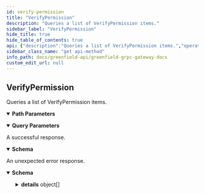 ```yaml
---
id: verify-permission
title: "VerifyPermission"
description: "Queries a list of VerifyPermission items."
sidebar_label: "VerifyPermission"
hide_title: true
hide_table_of_contents: true
api: {"description":"Queries a list of VerifyPermission items.","operationId":"VerifyPermission","responses":{"200":{"description":"A successful response.","content":{"*/*":{"schema":{"type":"object","properties":{"effect":{"type":"string","enum":["EFFECT_UNSPECIFIED","EFFECT_ALLOW","EFFECT_DENY"],"default":"EFFECT_UNSPECIFIED","title":"Effect define the effect of the operation permission, include Allow or deny"}}}}}},"default":{"description":"An unexpected error response.","content":{"*/*":{"schema":{"type":"object","properties":{"error":{"type":"string"},"code":{"type":"integer","format":"int32"},"message":{"type":"string"},"details":{"type":"array","items":{"type":"object","properties":{"type_url":{"type":"string"},"value":{"type":"string","format":"byte"}}}}}}}}}},"parameters":[{"name":"operator","in":"path","required":true,"schema":{"type":"string"}},{"name":"bucket_name","in":"path","required":true,"schema":{"type":"string"}},{"name":"action_type","in":"path","required":true,"schema":{"type":"string","enum":["ACTION_UNSPECIFIED","ACTION_UPDATE_BUCKET_INFO","ACTION_DELETE_BUCKET","ACTION_CREATE_OBJECT","ACTION_DELETE_OBJECT","ACTION_COPY_OBJECT","ACTION_GET_OBJECT","ACTION_EXECUTE_OBJECT","ACTION_LIST_OBJECT","ACTION_UPDATE_GROUP_MEMBER","ACTION_DELETE_GROUP","ACTION_UPDATE_OBJECT_INFO","ACTION_UPDATE_GROUP_EXTRA","ACTION_TYPE_ALL"]}},{"name":"object_name","in":"query","required":false,"schema":{"type":"string"}}],"method":"get","path":"/greenfield/storage/verify_permission/{operator}/{bucket_name}/{action_type}","servers":[{"url":"https://gnfd-testnet-fullnode-tendermint-us.bnbchain.org"}],"info":{"title":"Greenfield - gRPC Gateway docs","description":"A REST interface for state queries","version":"1.0.0"},"postman":{"name":"VerifyPermission","description":{"content":"Queries a list of VerifyPermission items.","type":"text/plain"},"url":{"path":["greenfield","storage","verify_permission",":operator",":bucket_name",":action_type"],"host":["{{baseUrl}}"],"query":[{"disabled":false,"key":"object_name","value":""}],"variable":[{"disabled":false,"description":{"content":"(Required) ","type":"text/plain"},"type":"any","value":"","key":"operator"},{"disabled":false,"description":{"content":"(Required) ","type":"text/plain"},"type":"any","value":"","key":"bucket_name"},{"disabled":false,"description":{"content":"(Required) ","type":"text/plain"},"type":"any","value":"","key":"action_type"}]},"header":[{"key":"Accept","value":"*/*"}],"method":"GET"}}
sidebar_class_name: "get api-method"
info_path: docs/greenfield-api/greenfield-grpc-gateway-docs
custom_edit_url: null
---
```



## VerifyPermission



Queries a list of VerifyPermission items.

<details style={{"marginBottom":"1rem"}} data-collapsed={false} open={true}><summary style={{}}><strong>Path Parameters</strong></summary><div><ul><ParamsItem className={"paramsItem"} param={{"name":"operator","in":"path","required":true,"schema":{"type":"string"}}}></ParamsItem><ParamsItem className={"paramsItem"} param={{"name":"bucket_name","in":"path","required":true,"schema":{"type":"string"}}}></ParamsItem><ParamsItem className={"paramsItem"} param={{"name":"action_type","in":"path","required":true,"schema":{"type":"string","enum":["ACTION_UNSPECIFIED","ACTION_UPDATE_BUCKET_INFO","ACTION_DELETE_BUCKET","ACTION_CREATE_OBJECT","ACTION_DELETE_OBJECT","ACTION_COPY_OBJECT","ACTION_GET_OBJECT","ACTION_EXECUTE_OBJECT","ACTION_LIST_OBJECT","ACTION_UPDATE_GROUP_MEMBER","ACTION_DELETE_GROUP","ACTION_UPDATE_OBJECT_INFO","ACTION_UPDATE_GROUP_EXTRA","ACTION_TYPE_ALL"]}}}></ParamsItem></ul></div></details><details style={{"marginBottom":"1rem"}} data-collapsed={false} open={true}><summary style={{}}><strong>Query Parameters</strong></summary><div><ul><ParamsItem className={"paramsItem"} param={{"name":"object_name","in":"query","required":false,"schema":{"type":"string"}}}></ParamsItem></ul></div></details><div><ApiTabs><TabItem label={"200"} value={"200"}><div>

A successful response.

</div><div><MimeTabs schemaType={"response"}><TabItem label={"*/*"} value={"*/*"}><SchemaTabs><TabItem label={"Schema"} value={"Schema"}><details style={{}} data-collapsed={false} open={true}><summary style={{"textAlign":"left"}}><strong>Schema</strong></summary><div style={{"textAlign":"left","marginLeft":"1rem"}}></div><ul style={{"marginLeft":"1rem"}}><SchemaItem collapsible={false} name={"effect"} required={false} schemaName={"Effect define the effect of the operation permission, include Allow or deny"} qualifierMessage={"**Possible values:** [`EFFECT_UNSPECIFIED`, `EFFECT_ALLOW`, `EFFECT_DENY`]"} schema={{"type":"string","enum":["EFFECT_UNSPECIFIED","EFFECT_ALLOW","EFFECT_DENY"],"default":"EFFECT_UNSPECIFIED","title":"Effect define the effect of the operation permission, include Allow or deny"}}></SchemaItem></ul></details></TabItem><TabItem label={"Example (from schema)"} value={"Example (from schema)"}><ResponseSamples responseExample={"{\n  \"effect\": \"EFFECT_UNSPECIFIED\"\n}"} language={"json"}></ResponseSamples></TabItem></SchemaTabs></TabItem></MimeTabs></div></TabItem><TabItem label={"default"} value={"default"}><div>

An unexpected error response.

</div><div><MimeTabs schemaType={"response"}><TabItem label={"*/*"} value={"*/*"}><SchemaTabs><TabItem label={"Schema"} value={"Schema"}><details style={{}} data-collapsed={false} open={true}><summary style={{"textAlign":"left"}}><strong>Schema</strong></summary><div style={{"textAlign":"left","marginLeft":"1rem"}}></div><ul style={{"marginLeft":"1rem"}}><SchemaItem collapsible={false} name={"error"} required={false} schemaName={"string"} qualifierMessage={undefined} schema={{"type":"string"}}></SchemaItem><SchemaItem collapsible={false} name={"code"} required={false} schemaName={"int32"} qualifierMessage={undefined} schema={{"type":"integer","format":"int32"}}></SchemaItem><SchemaItem collapsible={false} name={"message"} required={false} schemaName={"string"} qualifierMessage={undefined} schema={{"type":"string"}}></SchemaItem><SchemaItem collapsible={true} className={"schemaItem"}><details style={{}}><summary style={{}}><strong>details</strong><span style={{"opacity":"0.6"}}> object[]</span></summary><div style={{"marginLeft":"1rem"}}><li><div style={{"fontSize":"var(--ifm-code-font-size)","opacity":"0.6","marginLeft":"-.5rem","paddingBottom":".5rem"}}>Array [</div></li><SchemaItem collapsible={false} name={"type_url"} required={false} schemaName={"string"} qualifierMessage={undefined} schema={{"type":"string"}}></SchemaItem><SchemaItem collapsible={false} name={"value"} required={false} schemaName={"byte"} qualifierMessage={undefined} schema={{"type":"string","format":"byte"}}></SchemaItem><li><div style={{"fontSize":"var(--ifm-code-font-size)","opacity":"0.6","marginLeft":"-.5rem"}}>]</div></li></div></details></SchemaItem></ul></details></TabItem><TabItem label={"Example (from schema)"} value={"Example (from schema)"}><ResponseSamples responseExample={"{\n  \"error\": \"string\",\n  \"code\": 0,\n  \"message\": \"string\",\n  \"details\": [\n    {\n      \"type_url\": \"string\",\n      \"value\": \"string\"\n    }\n  ]\n}"} language={"json"}></ResponseSamples></TabItem></SchemaTabs></TabItem></MimeTabs></div></TabItem></ApiTabs></div>
      